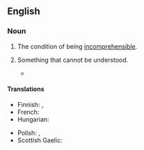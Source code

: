 ==English==

===Noun===
{{en-noun|~}}

# {{lb|en|uncountable}} The condition of being [[incomprehensible]].
# {{lb|en|countable}} Something that cannot be understood.
#* {{quote-book|1=en|year=1938|author=Norman Lindsay|authorlink=Norman Lindsay|title=Age of Consent|publisher=Ure Smith|location=Sydney|year_published=1962|page=65|passage=That left Bradly as bemused as ever, for it posed another '''incomprehensibility''': ''Why'' had Podson walked here?}}

====Translations====
{{trans-top|condition of being incomprehensible}}
* Finnish: {{t+|fi|käsittämättömyys}}, {{t+|fi|vaikeaselkoisuus}}
* French: {{t-needed|fr}}
* Hungarian: {{t-needed|hu}}
{{trans-mid}}
* Polish: {{t+|pl|zagadkowość|f}}, {{t|pl|niezrozumiałość|f}}
* Scottish Gaelic: {{t|gd|do-thuigsinneachd|f}}
{{trans-bottom}}